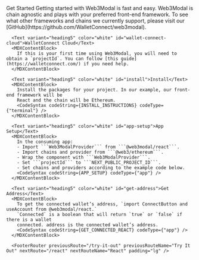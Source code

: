 

<MDXLayout>
  <MDXContentSection>
      <Text variant="heading4" color="white" id="get-started">Get Started</Text>
      <MDXContentBlock >
        Getting started with Web3Modal is fast and easy. Web3Modal is chain agnostic and plays with your preferred front-end framework.
        To see what other frameworks and chains we currently support, please visit our [GitHub](https://github.com/WalletConnect/web3modal).
      </MDXContentBlock>

      <Text variant="heading5" color="white" id="wallet-connect-cloud">WalletConnect Cloud</Text>
      <MDXContentBlock>
        If this is your first time using Web3Modal, you will need to obtain a `projectId`. You can follow [this guide](https://walletconnect.com/) if you need help.
      </MDXContentBlock>

      <Text variant="heading5" color="white" id="install">Install</Text>
      <MDXContentBlock>
        Install the packages for your project. In our example, our front-end framework will be
        React and the chain will be Ethereum.
        <CodeSyntax codeString={INSTALL_INSTRUCTIONS} codeType={"terminal"} />
      </MDXContentBlock>

      <Text variant="heading5" color="white" id="app-setup">App Setup</Text>
      <MDXContentBlock>
        In the consuming app:
        - Import ```Web3ModalProvider``` from ```@web3modal/react```.
        - Import chains and provider from ```@web3/ethereum```.
        - Wrap the component with ```Web3ModalProvider```.
        - Set ```projectId``` to ```NEXT_PUBLIC_PROJECT_ID```.
        - Set chains and providers according to the example code below.
        <CodeSyntax codeString={APP_SETUP} codeType={"app"} />
      </MDXContentBlock>

      <Text variant="heading5" color="white" id="get-address">Get Address</Text>
      <MDXContentBlock>
        To get the connected wallet’s address, `import ConnectButton and useAccount from @web3modal/react.`
        `Connected` is a boolean that will return `true` or `false` if there is a wallet
        connected. address is the connected wallet’s address.
        <CodeSyntax codeString={GET_CONNECTED_REACT} codeType={"app"} />
      </MDXContentBlock>

      <FooterRouter previousRoute="/try-it-out" previousRouteName="Try It Out" nextRoute="/react" nextRouteName="React" padding="lg" />

  </MDXContentSection>
  <MDXToCSection data={TOC_GET_STARTED}/>
</MDXLayout>
